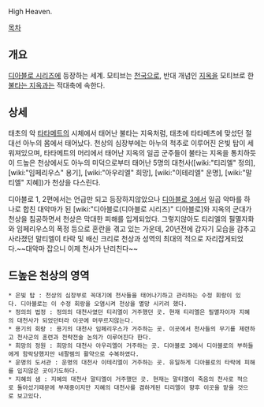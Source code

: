 High Heaven.

[[목차]]

== 개요 ==
[[디아블로 시리즈]]에 등장하는 세계. 모티브는 [[천국]]으로, 반대 개념인 [[지옥]]을 모티브로 한 [[불타는 지옥]]과는 적대축에 속한다.

== 상세 ==
태초의 악 [[타타메트]]의 시체에서 태어난 불타는 지옥처럼, 태초에 타타메츠에 맞섰던 절대선 아누의 몸에서 태어났다.
천상의 심장부에는 아누의 척추로 이루어진 은빛 탑이 세워져있으며, 타타메트의 머리에서 태어난 지옥의 일곱 군주들이 불타는 지옥을 통치하듯이 드높은 천상에서도 아누의 미덕으로부터 태어난 5명의 대천사([wiki:"티리엘" 정의], [wiki:"임페리우스" 용기], [wiki:"아우리엘" 희망], [wiki:"이테리엘" 운명], [wiki:"말티엘" 지혜])가 천상을 다스린다.

디아블로 1, 2편에서는 언급만 되고 등장하지않았으나 [[디아블로 3]]에서 일곱 악마를 하나로 합친 대악마가 된 [wiki:"디아블로(디아블로 시리즈)" 디아블로]와 지옥의 군대가 천상을 침공하면서 천상은 막대한 피해를 입게되었다.
그렇지않아도 티리엘의 필멸자화와 임페리우스의 폭정 등으로 혼란을 겪고 있는 가운데, 20년전에 갑자기 모습을 감추고 사라졌던 말티엘이 타락 및 배신 크리로 천상과 성역의 최대의 적으로 자리잡게되었다.~~대악마 잡으니 이제 천사가 난리친다~~

== 드높은 천상의 영역 ==
 * 은빛 탑 : 천상의 심장부로 꼭대기에 천사들을 태어나기하고 관리하는 수정 회랑이 있다. 디아블로는 이 수정 회랑을 오염시켜 천상을 멸망 시키려 했다.
 * 정의의 법정 : 정의의 대천사였던 티리엘이 거주했던 곳. 현재 티리엘은 필멸자이자 지혜의 대천사가 되었던터라 이곳에 머무르지않는다.
 * 용기의 회랑 : 용기의 대천사 임페리우스가 거주하는 곳. 이곳에서 천사들의 무기를 제련하고 천사군의 훈련과 전략전술 논의가 이루어진다 한다.
 * 희망의 정원 : 희망의 대천사 아우리엘이 거주하는 곳. 디아블로 3에서 디아블로의 부하들에게 함락당했지만 네팔렘의 활약으로 수복하였다.
 * 운명의 도서관 : 운명의 대천사 이테리엘이 거주하는 곳. 유일하게 디아블로의 타락에 피해를 입지않은 곳이기도하다.
 * 지혜의 샘 : 지혜의 대천사 말티엘이 거주했던 곳. 현재는 말티엘이 죽음의 천사로 적으로 돌아섰기때문에 부재중이지만 지혜의 대천사를 겸하게된 티리엘이 향후 이곳을 맡을 것으로 보고있다.
